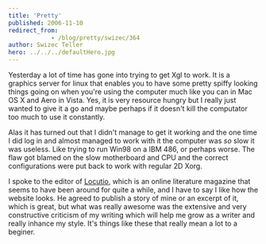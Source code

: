```yaml
---
title: 'Pretty'
published: 2006-11-10
redirect_from: 
            - /blog/pretty/swizec/364
author: Swizec Teller
hero: ../../../defaultHero.jpg
---
```

Yesterday a lot of time has gone into trying to get Xgl to work. It is a graphics server for linux that enables you to have some pretty spiffy looking things going on when you're using the computer much like you can in Mac OS X and Aero in Vista. Yes, it is very resource hungry but I really just wanted to give it a go and maybe perhaps if it doesn't kill the computator too much to use it constantly.

Alas it has turned out that I didn't manage to get it working and the one time I did log in and almost managed to work with it the computer was _so_ slow it was useless. Like trying to run Win98 on a IBM 486, or perhaps worse. The flaw got blamed on the slow motherboard and CPU and the correct configurations were put back to work with regular 2D Xorg.

I spoke to the editor of [Locutio](http://www.locutio.si/), which is an online literature magazine that seems to have been around for quite a while, and I have to say I like how the website looks. He agreed to publish a story of mine or an excerpt of it, which is great, but what was really awesome was the extensive and very constructive criticism of my writing which will help me grow as a writer and really inhance my style. It's things like these that really mean a lot to a beginer.